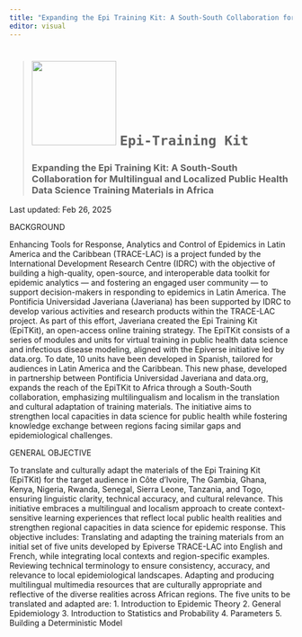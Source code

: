 ```yaml
---
title: "Expanding the Epi Training Kit: A South-South Collaboration for Multilingual and Localized Public Health Data Science Training Materials in Africa"
editor: visual
---
```


> # ![](./img/LogoEpiTKit.jpg){width="150"} `Epi-Training Kit`
>
> ### **Expanding the Epi Training Kit: A South-South Collaboration for Multilingual and Localized Public Health Data Science Training Materials in Africa**

Last updated: Feb 26, 2025

BACKGROUND

Enhancing Tools for Response, Analytics and Control of Epidemics in Latin America and the Caribbean (TRACE-LAC) is a project funded by the International Development Research Centre (IDRC) with the objective of building a high-quality, open-source, and interoperable data toolkit for epidemic analytics — and fostering an engaged user community — to support decision-makers in responding to epidemics in Latin America.
The Pontificia Universidad Javeriana (Javeriana) has been supported by IDRC to develop various activities and research products within the TRACE-LAC project. As part of this effort, Javeriana created the Epi Training Kit (EpiTKit), an open-access online training strategy.
The EpiTKit consists of a series of modules and units for virtual training in public health data science and infectious disease modeling, aligned with the Epiverse initiative led by data.org. To date, 10 units have been developed in Spanish, tailored for audiences in Latin America and the Caribbean.
This new phase, developed in partnership between Pontificia Universidad Javeriana and data.org, expands the reach of the EpiTKit to Africa through a South-South collaboration, emphasizing multilingualism and localism in the translation and cultural adaptation of training materials.  The initiative aims to strengthen local capacities in data science for public health while fostering knowledge exchange between regions facing similar gaps and epidemiological challenges.

GENERAL OBJECTIVE

To translate and culturally adapt the materials of the Epi Training Kit (EpiTKit) for the target audience in  Côte d’Ivoire, The Gambia, Ghana, Kenya, Nigeria, Rwanda, Senegal, Sierra Leone, Tanzania, and Togo, ensuring linguistic clarity, technical accuracy, and cultural relevance. This initiative embraces a multilingual and localism approach to create context-sensitive learning experiences that reflect local public health realities and strengthen regional capacities in data science for epidemic response.
This objective includes:
Translating and adapting the training materials from an initial set of five units developed by Epiverse TRACE-LAC into English and French, while integrating local contexts and region-specific examples.
Reviewing technical terminology to ensure consistency, accuracy, and relevance to local epidemiological landscapes.
Adapting and producing multilingual multimedia resources that are culturally appropriate and reflective of the diverse realities across African regions.
The five units to be translated and adapted are:
1. Introduction to Epidemic Theory
2. General Epidemiology
3. Introduction to Statistics and Probability
4. Parameters
5. Building a Deterministic Model

